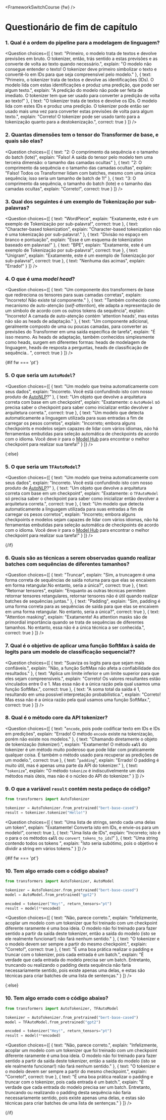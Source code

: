 <FrameworkSwitchCourse {fw} />

<!-- DISABLE-FRONTMATTER-SECTIONS -->

# Questionário de fim de capítulo

<CourseFloatingBanner
    chapter={2}
    classNames="absolute z-10 right-0 top-0"
/>

### 1. Qual é a ordem do pipeline para a modelagem de linguagem?

<Question
	choices={[
		{
			text: "Primeiro, o modelo trata de textos e devolve previsões em bruto. O tokenizer, então, trás sentido a estas previsões e as converte de volta ao texto quando necessário.",
			explain: "O modelo não consegue entender o texto! O tokenizer deve primeiro simbolizar o texto e convertê-lo em IDs para que seja compreensível pelo modelo."
		},
		{
			text: "Primeiro, o tokenizer trata de textos e devolve as identificações (IDs). O modelo lida com estas identificações e produz uma predição, que pode ser algum texto.",
			explain: "A predição do modelo não pode ser feita de imediato. O tokenizer tem que ser usado para converter a predição de volta ao texto!"
		},
		{
			text: "O tokenizer trata de textos e devolve os IDs. O modelo lida com estes IDs e produz uma predição. O tokenizer pode então ser usado mais uma vez para converter estas previsões de volta para algum texto.",
			explain: "Correto! O tokenizer pode ser usado tanto para a tokenização quanto para a destokenização.",
            correct: true
		}
	]}
/>

### 2. Quantas dimensões tem o tensor do Transformer de base, e quais são elas?

<Question
	choices={[
		{
			text: "2: O comprimento da sequência e o tamanho do batch (lote)",
			explain: "Falso! A saída do tensor pelo modelo tem uma terceira dimensão: o tamanho das camadas ocultas"
		},
		{
			text: "2: O comprimento da sequência e o tamanho das camadas ocultas",
			explain: "Falso! Todos os Transformer lidam com batches, mesmo com uma única sequência; isso seria um tamanho de batch de 1!"
		},
		{
			text: "3: O comprimento da sequência, o tamanho do batch (lote) e o tamanho das camadas ocultas",
			explain: "Correto!",
            correct: true
		}
	]}
/>

### 3. Qual dos seguintes é um exemplo de Tokenização por sub-palavras?

<Question
	choices={[
		{
			text: "WordPiece",
			explain: "Exatamente, este é um exemplo de Tokenização por sub-palavra!",
            correct: true
		},
		{
			text: "Character-based tokenization",
			explain: "Character-based tokenization não é uma tokenização por sub-palavra!."
		},
		{
			text: "Divisão no espaço em branco e pontuação",
			explain: "Esse é um esquema de tokenization baseado em palavras!"
		},
		{
			text: "BPE",
			explain: "Exatamente, este é um exemplo de Tokenização por sub-palavra!",
            correct: true
        },
		{
			text: "Unigram",
			explain: "Exatamente, este é um exemplo de Tokenização por sub-palavra!",
            correct: true
        },
		{
			text: "Nenhuma das acimas",
			explain: "Errado!"
        }
	]}
/>

### 4. O que é uma *model head*?

<Question
	choices={[
		{
			text: "Um componente dos transformers de base que redireciona os tensores para suas camadas corretas",
			explain: "Incorreto! Não existe tal componente."
		},
		{
			text: "Também conhecido como mecanismo de auto-atenção (*self-attention*), ele adapta a representação de um símbolo de acordo com os outros tokens da sequência",
			explain: "Incorreto! A camada de auto-atenção contém 'attention heads', mas estas não são as heads de adaptação."
		},
		{
			text: "Um componente adicional, geralmente composto de uma ou poucas camadas, para converter as previsões do Transformer em uma saída específica de tarefa",
			explain: "É isso mesmo. As heads de adaptação, também conhecidos simplesmente como heads, surgem em diferentes formas: heads de modelagem de linguagem, heads de resposta a perguntas, heads de classificação de sequência.. ",
			correct: true
		} 
	]}
/>

{#if fw === 'pt'}
### 5. O que seria um `AutoModel`?

<Question
	choices={[
		{
			text: "Um modelo que treina automaticamente com seus dados",
			explain: "Incorreto. Você está confundindo isto com nosso produto de <a href='https://huggingface.co/autonlp'>AutoNLP</a>?"
		},
		{
			text: "Um objeto que devolve a arquitetura correta com base em um checkpoint",
			explain: "Exatamente: o <code>AutoModel</code> só precisa saber o checkpoint para saber como inicializar então devolver a arquitetura correta.",
			correct: true
		},
		{
			text: "Um modelo que detecta automaticamente a linguagem utilizada para suas entradas a fim de carregar os pesos corretos",
			explain: "Incorreto; embora alguns checkpoints e modelos sejam capazes de lidar com vários idiomas, não há ferramentas embutidas para seleção automática de checkpoints de acordo com o idioma. Você deve ir para o  <a href='https://huggingface.co/models'>Model Hub</a> para encontrar o melhor checkpoint para realizar sua tarefa!"
		} 
	]}
/>

{:else}
### 5. O que seria um `TFAutoModel`?

<Question
	choices={[
		{
			text: "Um modelo que treina automaticamente com seus dados",
			explain: "Incorreto. Você está confundindo isto com nosso produto de <a href='https://huggingface.co/autonlp'>AutoNLP</a>?"
		},
		{
			text: "Um objeto que devolve a arquitetura correta com base em um checkpoint",
			explain: "Exatamente: o <code>TFAutoModel</code> só precisa saber o checkpoint para saber como inicializar então devolver a arquitetura correta.",
			correct: true
		},
		{
			text: "Um modelo que detecta automaticamente a linguagem utilizada para suas entradas a fim de carregar os pesos corretos",
			explain: "Incorreto; embora alguns checkpoints e modelos sejam capazes de lidar com vários idiomas, não há ferramentas embutidas para seleção automática de checkpoints de acordo com o idioma. Você deve ir para o  <a href='https://huggingface.co/models'>Model Hub</a> para encontrar o melhor checkpoint para realizar sua tarefa!"
		} 
	]}
/>

{/if}

### 6. Quais são as técnicas a serem observadas quando realizar batches com sequências de diferentes tamanhos?

<Question
	choices={[
		{
			text: "Truncar",
			explain: "Sim, a truncagem é uma forma correta de sequências de saída noturna para que elas se encaixem em forma retangular.No entanto, seria a única?",
			correct: true
		},
		{
			text: "Retornar tensores",
			explain: "Enquanto as outras técnicas permitem retornar tensores retangulares, retornar tensores não é útil quando realizar batches de sequências juntas."
		},
		{
			text: "Padding",
			explain: "Sim, padding é uma forma correta para as sequências de saída para que elas se encaixem em uma forma retangular. No entanto, seria a única?",
			correct: true
		}, 
		{
			text: "Attention masking",
			explain: "Exatamente! As attention masks são de primordial importância quando se trata de sequências de diferentes tamanhos. No entanto, essa não é a única técnica a ser conhecida.",
			correct: true
		} 
	]}
/>

### 7. Qual é o objetivo de aplicar uma função SoftMax à saída de logits para um modelo de classificação sequencial??

<Question
	choices={[
		{
			text: "Suaviza os logits para que sejam mais confiáveis.",
			explain: "Não, a função SoftMax não afeta a confiabilidade dos resultados."
		},
		{
			text: "Aplica um limite inferior e um limite superior para que eles sejam compreensíveis.",
			explain: "Correto! Os valores resultantes estão vinculados entre 0 e 1. Mas essa não é a única razão pela qual usamos uma função SoftMax.",
            correct: true
		},
		{
			text: "A soma total da saída é 1, resultando em uma possível interpretação probabilística.",
			explain: "Correto! Mas essa não é a única razão pela qual usamos uma função SoftMax.",
            correct: true
		}
	]}
/>

### 8. Qual é o método core da API tokenizer?

<Question
	choices={[
		{
			text: "<code>encode</code>, pois pode codificar texto em IDs e IDs em predições",
			explain: "Errado! O método <code>encode</code> existe na tokenização, porém não existe nos modelos."
		},
		{
			text: "Chamando diretamente o objeto de tokenização (tokenizer).",
			explain: "Exatamente! O método <code>__call__</code> do tokenizer é um método muito poderoso que pode lidar com praticamente qualquer coisa. É também o método usado para recuperar as predições de um modelo.",
			correct: true
		},
		{
			text: "<code>padding</code>",
			explain: "Errado! O padding é muito útil, mas é apenas uma parte da API do tokenizer."
		},
		{
			text: "<code>tokenize</code>",
			explain: "O método <code>tokenize</code> é indiscutivelmente um dos métodos mais úteis, mas não é o núcleo do API do tokenizer."
		}
	]}
/>

### 9. O que a variável `result` contém nesta pedaço de código?

```py
from transformers import AutoTokenizer

tokenizer = AutoTokenizer.from_pretrained("bert-base-cased")
result = tokenizer.tokenize("Hello!")
```

<Question
	choices={[
		{
			text: "Uma lista de strings, sendo cada uma delas um token",
			explain: "Exatamente! Converta isto em IDs, e envie-os para um modelo!",
            correct: true
		},
		{
			text: "Uma lista de IDs",
			explain: "Incorreto; isto é o para o os métodos <code>__call__</code> ou <code>convert_tokens_to_ids</code>!"
		},
		{
			text: "Uma string contendo todos os tokens ",
			explain: "Isto seria subótimo, pois o objetivo é dividir a string em vários tokens."
		}
	]}
/>

{#if fw === 'pt'}
### 10. Tem algo errado com o código abaixo?

```py
from transformers import AutoTokenizer, AutoModel

tokenizer = AutoTokenizer.from_pretrained("bert-base-cased")
model = AutoModel.from_pretrained("gpt2")

encoded = tokenizer("Hey!", return_tensors="pt")
result = model(**encoded)
```

<Question
	choices={[
		{
			text: "Não, parece correto.",
			explain: "Infelizmente, acoplar um modelo com um tokenizer que foi treinado com um checkpoint diferente raramente é uma boa ideia. O modelo não foi treinado para fazer sentido a partir da saída deste tokenizer, então a saída do modelo (isto se ele realmente funcionar!) não fará nenhum sentido."
		},
		{
			text: "O tokenizer e o modelo devem ser sempre a partir do mesmo checkpoint.",
			explain: "Correto!",
            correct: true
		},
		{
			text: "É uma boa prática realizar o padding e truncar com o tokenizer, pois cada entrada é um batch.",
			explain: "É verdade que cada entrada do modelo precisa ser um batch. Entretanto, truncando ou realizando o padding desta sequência não faria necessariamente sentido, pois existe apenas uma delas, e estas são técnicas para criar batches de uma lista de sentenças."
		}
	]}
/>

{:else}
### 10. Tem algo errado com o código abaixo?

```py
from transformers import AutoTokenizer, TFAutoModel

tokenizer = AutoTokenizer.from_pretrained("bert-base-cased")
model = TFAutoModel.from_pretrained("gpt2")

encoded = tokenizer("Hey!", return_tensors="pt")
result = model(**encoded)
```

<Question
	choices={[
		{
			text: "Não, parece correto.",
			explain: "Infelizmente, acoplar um modelo com um tokenizer que foi treinado com um checkpoint diferente raramente é uma boa ideia. O modelo não foi treinado para fazer sentido a partir da saída deste tokenizer, então a saída do modelo (isto se ele realmente funcionar!) não fará nenhum sentido."
		},
		{
			text: "O tokenizer e o modelo devem ser sempre a partir do mesmo checkpoint.",
			explain: "Correto!",
            correct: true
		},
		{
			text: "É uma boa prática realizar o padding e truncar com o tokenizer, pois cada entrada é um batch.",
			explain: "É verdade que cada entrada do modelo precisa ser um batch. Entretanto, truncando ou realizando o padding desta sequência não faria necessariamente sentido, pois existe apenas uma delas, e estas são técnicas para criar batches de uma lista de sentenças."
		}
	]}
/>

{/if}
